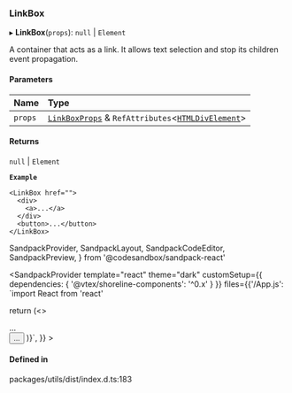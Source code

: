 ### LinkBox

▸ **LinkBox**(`props`): `null` \| `Element`

A container that acts as a link. It allows text selection and stop its children event propagation.

#### Parameters

| Name    | Type                                                                                                                          |
| :------ | :---------------------------------------------------------------------------------------------------------------------------- |
| `props` | [`LinkBoxProps`](props.md) & `RefAttributes`\<[`HTMLDivElement`](https://developer.mozilla.org/docs/Web/API/HTMLDivElement)\> |

#### Returns

`null` \| `Element`

**`Example`**

```tsx copy showLineNumbers filename="example.tsx"
<LinkBox href="">
  <div>
    <a>...</a>
  </div>
  <button>...</button>
</LinkBox>
```

SandpackProvider,
SandpackLayout,
SandpackCodeEditor,
SandpackPreview,
} from '@codesandbox/sandpack-react'

<SandpackProvider
template="react"
theme="dark"
customSetup={{ dependencies: { '@vtex/shoreline-components': '^0.x' } }}
files={{'/App.js': `import React from 'react'

return (<>
<LinkBox href="">

  <div>
    <a>...</a>
  </div>
  <button>...</button>
</LinkBox>
</>
  )}`,
  }}
>
  <SandpackLayout>
    <SandpackCodeEditor />
    <SandpackPreview />
  </SandpackLayout>
</SandpackProvider>

#### Defined in

packages/utils/dist/index.d.ts:183
